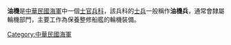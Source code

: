 {{多個問題|
{{Unreferenced|time=2017-07-24T20:19:17+00:00 }}
{{Notability Unreferenced |time=2017-08-22T11:02:19+00:00}}
{{Expand|time=2017-08-22T11:02:19+00:00}}
}}
'''油機'''是[[中華民國海軍|中華民國海軍]]中一個[[士官|士官]][[兵科|兵科]]，該兵科的[[士兵|士兵]]一般稱作'''油機兵'''，通常會隸屬輪機部門，主要工作為保養整修船艦的輪機裝備。

[[Category:中華民國海軍|Category:中華民國海軍]]
